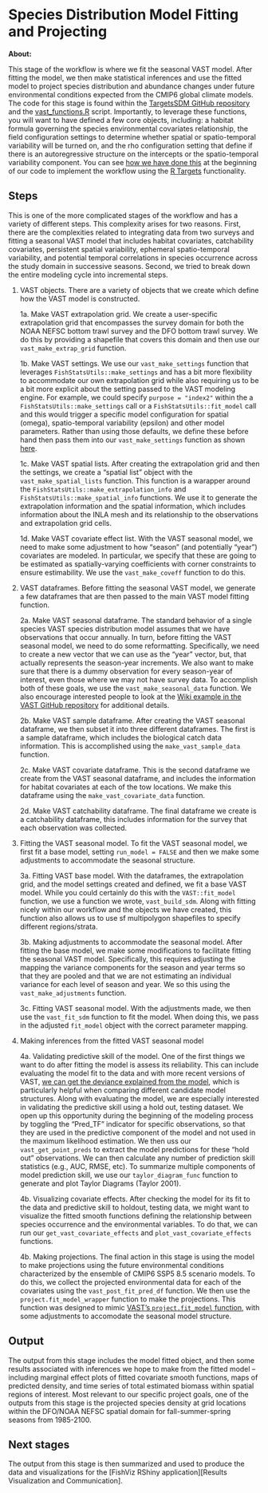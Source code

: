 # Species Distribution Model Fitting and Projecting

**About:**

This stage of the workflow is where we fit the seasonal VAST model. After fitting the model, we then make statistical inferences and use the fitted model to project species distribution and abundance changes under future environmental conditions expected from the CMIP6 global climate models. The code for this stage is found within the [TargetsSDM GitHub repository](https://github.com/aallyn/TargetsSDM) and the [vast_functions.R](https://github.com/aallyn/TargetsSDM/blob/main/R/vast_functions.R) script. Importantly, to leverage these functions, you will want to have defined a few core objects, including: a habitat formula governing the species environmental covariates relationship, the field configuration settings to determine whether spatial or spatio-temporal variability will be turned on, and the rho configuration setting that define if there is an autoregressive structure on the intercepts or the spatio-temporal variability component. You can see [how we have done this](https://github.com/aallyn/TargetsSDM/blob/main/_targets.R) at the beginning of our code to implement the workflow using the [R Targets](https://github.com/ropensci/targets) functionality. 


## Steps

This is one of the more complicated stages of the workflow and has a variety of different steps. This complexity arises for two reasons. First, there are the complexities related to integrating data from two surveys and fitting a seasonal VAST model that includes habitat covariates, catchability covariates, persistent spatial variability, ephemeral spatio-temporal variability, and potential temporal correlations in species occurrence across the study domain in successive seasons. Second, we tried to break down the entire modeling cycle into incremental steps.  

1. VAST objects. There are a variety of objects that we create which define how the VAST model is constructed.

     1a. Make VAST extrapolation grid. We create a user-specific extrapolation grid that encompasses the survey domain for both the NOAA NEFSC bottom trawl survey and the DFO bottom trawl survey. We do this by providing a shapefile that covers this domain and then use our `vast_make_extrap_grid` function.
     
     1b. Make VAST settings. We use our `vast_make_settings` function that leverages `FishStatsUtils::make_settings` and has a bit more flexibility to accommodate our own extrapolation grid while also requiring us to be a bit more explicit about the setting passed to the VAST modeling engine. For example, we could specify `purpose = "index2"` within the a `FishStatsUtils::make_settings` call or a `FishStatsUtils::fit_model` call and this would trigger a specific model configuration for spatial (omega), spatio-temporal variability (epsilon) and other model parameters. Rather than using those defaults, we define these before hand then pass them into our `vast_make_settings` function as shown [here](https://github.com/aallyn/TargetsSDM/blob/main/_targets.R).
     
     1c. Make VAST spatial lists. After creating the extrapolation grid and then the settings, we create a "spatial list" object  with the `vast_make_spatial_lists` function. This function is a warapper around the `FishStatsUtils::make_extrapolation_info` and `FishStatsUtils::make_spatial_info` functions. We use it to generate the extrapolation information and the spatial information, which includes information about the INLA mesh and its relationship to the observations and extrapolation grid cells.
     
     1d. Make VAST covariate effect list. With the VAST seasonal model, we need to make some adjustment to how "season" (and potentially "year") covariates are modeled. In particular, we specify that these are going to be estimated as spatially-varying coefficients with corner constraints to ensure estimability. We use the `vast_make_coveff` function to do this. 

2. VAST dataframes. Before fitting the seasonal VAST model, we generate a few dataframes that are then passed to the main VAST model fitting function.
     
     2a. Make VAST seasonal dataframe. The standard behavior of a single species VAST species distribution model assumes that we have observations that occur annually. In turn, before fitting the VAST seasonal model, we need to do some reformatting. Specifically, we need to create a new vector that we can use as the "year" vector, but, that actually represents the season-year increments. We also want to make sure that there is a dummy observation for every season-year of interest, even those where we may not have survey data. To accomplish both of these goals, we use the `vast_make_seasonal_data` function. We also encourage interested people to look at the [Wiki example in the VAST GitHub repository](https://github.com/James-Thorson-NOAA/VAST/wiki/Seasonal-model) for additional details.
     
     2b. Make VAST sample dataframe. After creating the VAST seasonal dataframe, we then subset it into three different dataframes. The first is a sample dataframe, which includes the biological catch data information. This is accomplished using the `make_vast_sample_data` function.
     
     2c. Make VAST covariate dataframe. This is the second dataframe we create from the VAST seasonal dataframe, and includes the information for habitat covariates at each of the tow locations. We make this dataframe using the `make_vast_covariate_data` function.
     
     2d. Make VAST catchability dataframe. The final dataframe we create is a catchability dataframe, this includes information for the survey that each observation was collected. 

3. Fitting the VAST seasonal model. To fit the VAST seasonal model, we first fit a base model, setting `run_model = FALSE` and then we make some adjustments to accommodate the seasonal structure. 

     3a. Fitting VAST base model. With the dataframes, the extrapolation grid, and the model settings created and defined, we fit a base VAST model. While you could certainly do this with the `VAST::fit_model` function, we use a function we wrote, `vast_build_sdm`. Along with fitting nicely within our workflow and the objects we have created, this function also allows us to use sf multipolygon shapefiles to specify different regions/strata.
     
     3b. Making adjustments to accommodate the seasonal model. After fitting the base model, we make some modifications to facilitate fitting the seasonal VAST model. Specifically, this requires adjusting the mapping the variance components for the season and year terms so that they are pooled and that we are not estimating an individual variance for each level of season and year. We so this using the `vast_make_adjustments` function.  
     
     3c. Fitting VAST seasonal model. With the adjustments made, we then use the `vast_fit_sdm` function to fit the model. When doing this, we pass in the adjusted `fit_model` object with the correct parameter mapping. 

4. Making inferences from the fitted VAST seasonal model

     4a. Validating predictive skill of the model. One of the first things we want to do after fitting the model is assess its reliability. This can include evaluating the model fit to the data and with more recent versions of VAST, [we can get the deviance explained from the model](https://github.com/James-Thorson-NOAA/VAST/wiki/Percent-deviance-explained), which is particularly helpful when comparing different candidate model structures. Along with evaluating the model, we are especially interested in validating the predictive skill using a hold out, testing dataset. We open up this opportunity during the beginning of the modeling process by toggling the "Pred_TF" indicator for specific observations, so that they are used in the predictive component of the model and not used in the maximum likelihood estimation. We then uss our `vast_get_point_preds` to extract the model predictions for these "hold out" observations. We can then calculate any number of prediction skill statistics (e.g., AUC, RMSE, etc). To summarize multiple components of model prediction skill, we use our `taylor_diagram_func` function to generate and plot Taylor Diagrams (Taylor 2001). 
     
     4b. Visualizing covariate effects. After checking the model for its fit to the data and predictive skill to holdout, testing data, we might want to visualize the fitted smooth functions defining the relationship between species occurrence and the environmental variables. To do that, we can run our `get_vast_covariate_effects` and `plot_vast_covariate_effects` functions. 
     
     4b. Making projections. The final action in this stage is using the model to make projections using the future environmental conditions characterized by the ensemble of CMIP6 SSP5 8.5 scenario models. To do this, we collect the projected environmental data for each of the covariates using the `vast_post_fit_pred_df` function. We then use the `project.fit_model_wrapper` function to make the projections. This function was designed to mimic [VAST's `project.fit_model` function](https://github.com/James-Thorson-NOAA/VAST/wiki/Projections), with some adjustments to accomodate the seasonal model structure. 
  
## Output

The output from this stage includes the model fitted object, and then some results associated with inferences we hope to make from the fitted model -- including marginal effect plots of fitted covariate smooth functions, maps of predicted density, and time series of total estimated biomass within spatial regions of interest. Most relevant to our specific project goals, one of the outputs from this stage is the projected species density at grid locations within the DFO/NOAA NEFSC spatial domain for fall-summer-spring seasons from 1985-2100. 

## Next stages

The output from this stage is then summarized and used to produce the data and visualizations for the [FishViz RShiny application][Results Visualization and Communication].

